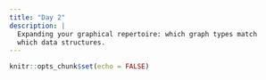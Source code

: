 ```yaml
---
title: "Day 2"
description: |
  Expanding your graphical repertoire: which graph types match 
  which data structures. 
---
```


```r
knitr::opts_chunk$set(echo = FALSE)
```


